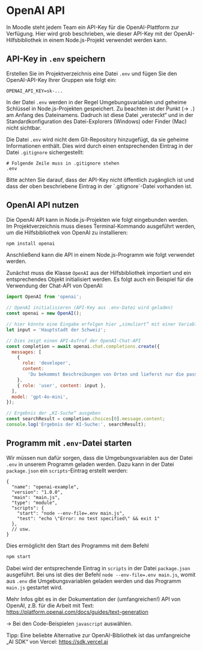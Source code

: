 
# OpenAI API

In Moodle steht jedem Team ein API-Key für die OpenAI-Plattform zur Verfügung. 
Hier wird grob beschrieben, wie dieser API-Key mit der OpenAI-Hilfsbibliothek 
in einem Node.js-Projekt verwendet werden kann. 

## API-Key in `.env` speichern

Erstellen Sie im Projektverzeichnis eine Datei `.env`
und fügen Sie den OpenAI-API-Key Ihrer Gruppen wie folgt ein:

```plaintext
OPENAI_API_KEY=sk-...
```

In der Datei `.env` werden in der Regel Umgebungsvariablen und geheime 
Schlüssel in Node.js-Projekten gespeichert. Zu beachten ist der Punkt 
(&rarr; `.`) am Anfang des Dateinamens. Dadruch ist diese Datei „versteckt“ und 
in der Standardkonfiguration des Datei-Explorers (Windows) oder Finder (Mac) 
nicht sichtbar.

Die Datei `.env` wird nicht dem Git-Repository hinzugefügt,
da sie geheime Informationen enthält. Dies wird durch einen entsprechenden
Eintrag in der Datei `.gitignore` sichergestellt:

```
# Folgende Zeile muss in .gitignore stehen
.env
```

<Callout type="error" emoji="❗️">
Bitte achten Sie darauf, dass der API-Key nicht
öffentlich zugänglich ist und dass der oben beschriebene
Eintrag in der `.gitignore`-Datei vorhanden ist.
</Callout>

## OpenAI API nutzen

Die OpenAI API kann in Node.js-Projekten wie folgt
eingebunden werden. Im Projektverzeichnis muss dieses
Terminal-Kommando ausgeführt werden, um die Hilfsbibliothek
von OpenAI zu installieren:

```bash
npm install openai
```

Anschließend kann die API in einem Node.js-Programm
wie folgt verwendet werden. 

Zunächst muss die Klasse `OpenAI` aus der Hilfsbibliothek importiert und ein 
entsprechendes Objekt initialisiert werden. Es folgt auch ein Beispiel
für die Verwendung der Chat-API von OpenAI:

```javascript
import OpenAI from 'openai';

// OpenAI initialisieren (API-Key aus .env-Datei wird geladen)
const openai = new OpenAI();

// hier könnte eine Eingabe erfolgen hier „simuliert“ mit einer Variablen
let input = 'Hauptstadt der Schweiz';

// Dies zeigt einen API-Aufruf der OpenAI-Chat-API
const completion = await openai.chat.completions.create({
  messages: [
    {
      role: 'developer',
      content:
        'Du bekommst Beschreibungen von Orten und lieferst nur die passende Stadt. Wenn du keine Stadt findest, dann antwortest du mit "no result". Sonst gibst du mir keine weiteren Texte.',
    },
    { role: 'user', content: input },
  ],
  model: 'gpt-4o-mini',
});

// Ergebnis der „KI-Suche“ ausgeben
const searchResult = completion.choices[0].message.content;
console.log('Ergebnis der KI-Suche:', searchResult);
```

## Programm mit `.env`-Datei starten 

Wir müssen nun dafür sorgen, dass die Umgebungsvariablen
aus der Datei `.env` in unserem Programm geladen werden.
Dazu kann in der Datei `package.json` ein `scripts`-Eintrag
erstellt werden:

```
{
  "name": "openai-example",
  "version": "1.0.0",
  "main": "main.js",
  "type": "module",
  "scripts": {
    "start": "node --env-file=.env main.js",
    "test": "echo \"Error: no test specified\" && exit 1"
  },
  // usw.
}
```

Dies ermöglicht den Start des Programms mit dem Befehl

```bash
npm start
```

Dabei wird der entsprechende Eintrag in `scripts` in 
der Datei `package.json` ausgeführt. Bei uns ist
dies der Befehl `node --env-file=.env main.js`, womit
aus `.env` die Umgebungsvariablen geladen werden und 
das Programm `main.js` gestartet wird.

Mehr Infos gibt es in der Dokumentation der (umfangreichen!) API 
von OpenAI, z.B. für die Arbeit mit Text: https://platform.openai.com/docs/guides/text-generation

&rarr; Bei den Code-Beispielen `javascript` auswählen.

Tipp: Eine beliebte Alternative zur OpenAI-Bibliothek ist das umfangreiche
„AI SDK“ von Vercel: https://sdk.vercel.ai
